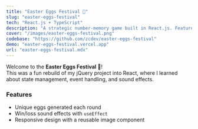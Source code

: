 ```yaml
---
title: "Easter Eggs Festival 🐣"
slug: "easter-eggs-festival"
tech: "React.js + TypeScript"
description: "A strategic number-memory game built in React.js. Features custom sound design and inclusive accessibility practices, creating a fun, approachable experience for all ages."
cover: "/images/easter-eggs-festival.png"
codebase: "https://github.com/zcdev/easter-eggs-festival"
demo: "easter-eggs-festival.vercel.app"
url: "easter-eggs-festival.mdx"
---
```


Welcome to the **Easter Eggs Festival** 🎉!  
This was a fun rebuild of my jQuery project into React, where I learned about state management, event handling, and sound effects.

### Features

- Unique eggs generated each round
- Win/loss sound effects with `useEffect`
- Responsive design with a reusable image component

